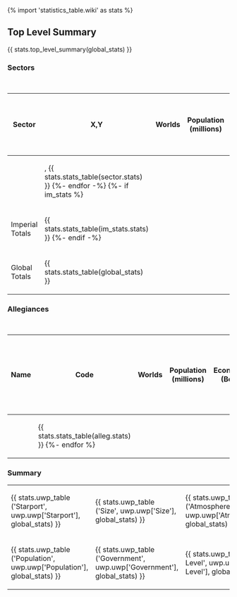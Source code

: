 {% import 'statistics_table.wiki' as stats %}
== Top Level Summary ==
{{ stats.top_level_summary(global_stats) }}

=== Sectors ===
{| class="wikitable sortable"
|+ Analysis per Sector
!Sector!! X,Y !! Worlds !! Population (millions) !! Economy (Bcr) !! Per Capita (Cr) !! RU !! Trade Volume (BCr / year) !! Int. Trade (BCr / year) !! Ext. Trade (BCr/year) !! Shipyard Capacity (MTons) !! Colonial Army (BEs) !! Travellers (M / year) !! SPA Pop !! ETI worlds !! ETI Cargo (tons / year) !! ETI passengers (per year)
{% for sector in sectors.values() -%}
|-
| {{sector.wiki_name()}} 
| {{sector.x}},{{sector.y}} 
{{ stats.stats_table(sector.stats) }}
{%- endfor -%}
{%- if im_stats %}
|-
| Imperial Totals ||
{{ stats.stats_table(im_stats.stats) }}
{%- endif -%}
|-
| Global Totals ||
{{ stats.stats_table(global_stats) }}
|}

=== Allegiances ===
{| class="wikitable sortable"
|+ Analysis per Polity
! Name !! Code !! Worlds !! Population (millions) !! Economy (Bcr) !! Per Capita (Cr) !! RU !! Trade Volume (BCr / year) !! Int. Trade (BCr / year) !! Ext. Trade (BCr/year) !! Shipyard Capacity (MTons) !! Colonial Army (BEs) !! Travellers (M / year) !! SPA Pop !! ETI worlds !! ETI Cargo (tons / year) !! ETI passengers (per year)
{% for alleg in global_alg -%}
|-
| {{alleg.wiki_name()}} 
| {{alleg.code}}
{{ stats.stats_table(alleg.stats) }}
{%- endfor %}
|}

=== Summary ===

{|
|-  style="vertical-align:top;text-align:center;" 
| 
{{ stats.uwp_table ('Starport', uwp.uwp['Starport'], global_stats) }}
|
{{ stats.uwp_table ('Size', uwp.uwp['Size'], global_stats) }}
| 
{{ stats.uwp_table ('Atmosphere', uwp.uwp['Atmosphere'], global_stats) }}
| 
{{ stats.uwp_table ('Hydrographics', uwp.uwp['Hydrographics'], global_stats) }}
|-  style="vertical-align:top;text-align:center;"
|
{{ stats.uwp_table ('Population', uwp.uwp['Population'], global_stats) }}
|
{{ stats.uwp_table ('Government', uwp.uwp['Government'], global_stats) }}
|
{{ stats.uwp_table ('Law Level', uwp.uwp['Law Level'], global_stats) }}
|
{{ stats.uwp_table ('Tech Level', uwp.uwp['Tech Level'], global_stats) }} 
|}
